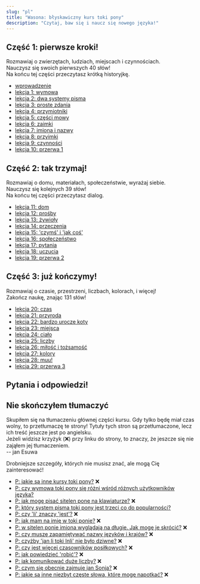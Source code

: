 ```yaml
---
slug: "pl"
title: "Wasona: błyskawiczny kurs toki pony"
description: "Czytaj, baw się i naucz się nowego języka!"
---
```



## Część 1: pierwsze kroki!

Rozmawiaj o zwierzętach, ludziach, miejscach i czynnościach.  
Nauczysz się swoich pierwszych 40 słów!  
Na końcu tej części przeczytasz krótką historyjkę.

* [wprowadzenie](/pl/00/)
* [lekcja 1: wymowa](/pl/01/)
* [lekcja 2: dwa systemy pisma](/pl/02/)
* [lekcja 3: proste zdania](/pl/03/)
* [lekcja 4: przymiotniki](/pl/04/)
* [lekcja 5: części mowy](/pl/05/)
* [lekcja 6: zaimki](/pl/06/)
* [lekcja 7: imiona i nazwy](/pl/07/)
* [lekcja 8: przyimki](/pl/08/)
* [lekcja 9: czynności](/pl/09/)
* [lekcja 10: przerwa 1](/pl/10/)

## Część 2: tak trzymaj!

Rozmawiaj o domu, materiałach, społeczeństwie, wyrażaj siebie.  
Nauczysz się kolejnych 39 słów!  
Na końcu tej części przeczytasz dialog.

* [lekcja 11: dom](/pl/11/)
* [lekcja 12: prośby](/pl/12/)
* [lekcja 13: żywioły](/pl/13/)
* [lekcja 14: przeczenia](/pl/14/)
* [lekcja 15: 'czymś' i 'jak coś'](/pl/15/)
* [lekcja 16: społeczeństwo](/pl/16/)
* [lekcja 17: pytania](/pl/17/)
* [lekcja 18: uczucia](/pl/18/)
* [lekcja 19: przerwa 2](/pl/19/)

## Część 3: już kończymy!

Rozmawiaj o czasie, przestrzeni, liczbach, kolorach, i więcej!  
Zakończ naukę, znając 131 słów!

* [lekcja 20: czas](/pl/20/)
* [lekcja 21: przyroda](/pl/21/)
* [lekcja 22: bardzo urocze koty](/pl/22/)
* [lekcja 23: miejsca](/pl/23/)
* [lekcja 24: ciało](/pl/24/)
* [lekcja 25: liczby](/pl/25/)
* [lekcja 26: miłość i tożsamość](/pl/26/)
* [lekcja 27: kolory](/pl/27/)
* [lekcja 28: muu!](/pl/28/)
* [lekcja 29: przerwa 3](/pl/29/)

## Pytania i odpowiedzi!

<UnderConstruction>

## Nie skończyłem tłumaczyć

Skupiłem się na tłumaczeniu głównej części kursu. Gdy tylko będę miał czas wolny, to przetłumaczę te strony! Tytuły tych stron są przetłumaczone, lecz ich treść jeszcze jest po angielsku.  
Jeżeli widzisz krzyżyk (❌) przy linku do strony, to znaczy, że jeszcze się nie zająłem jej tłumaczeniem.  
-- jan Esuwa

</UnderConstruction>

Drobniejsze szczegóły, których nie musisz znać, ale mogą Cię zainteresować!

* [P: jakie są inne kursy toki pony?](/pl/other-courses/) ❌
* [P: czy wymowa toki pony się różni wśród różnych użytkowników języka?](/pl/sound-variation/)
* [P: jak mogę pisać sitelen ponę na klawiaturze?](/pl/fonts/) ❌
* [P: który system pisma toki pony jest trzeci co do popularności?](/pl/sitelen-sitelen/)
* [P: czy 'li' znaczy 'jest'?](/pl/li-and-is/) ❌
* [P: jak mam na imię w toki ponie?](/pl/make-a-name/) ❌
* [P: w sitelen ponie imiona wyglądają na długie. Jak mogę je skrócić?](/pl/simpler-cartouches/) ❌
* [P: czy muszę zapamiętywać nazwy języków i krajów?](/pl/languages-countries/) ❌
* [P: czyżby 'jan li toki Inli' nie było dziwne?](/pl/named-verbs/) ❌
* [P: czy jest więcej czasowników posiłkowych?](/pl/more-preverbs/) ❌
* [P: jak powiedzieć 'robić'?](/pl/doing/) ❌
* [P: jak komunikować duże liczby?](/pl/large-numbers/) ❌
* [P: czym się obecnie zajmuje jan Sonja?](/pl/jan-sonja/) ❌
* [P: jakie są inne niezbyt częste słowa, które mogę napotkać?](/pl/uncommon-words/) ❌
